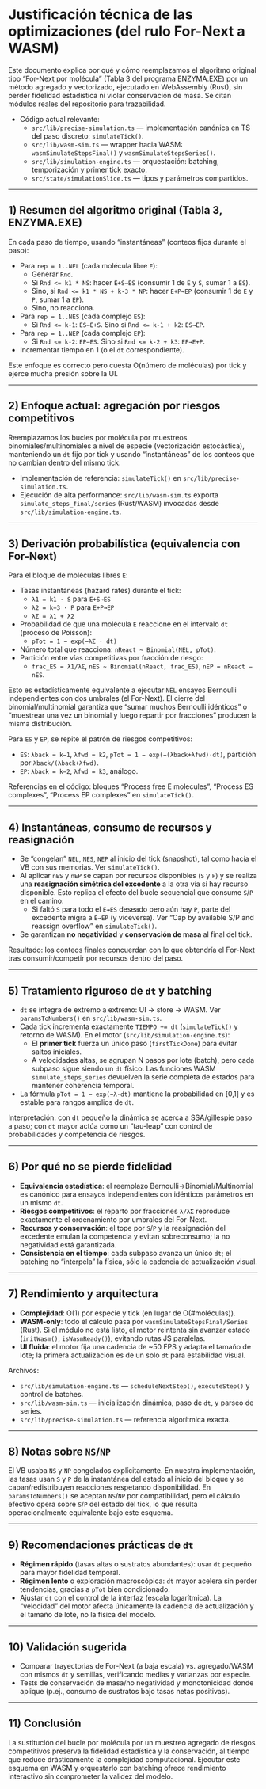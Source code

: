 # Justificación técnica de las optimizaciones (del rulo For-Next a WASM)

Este documento explica por qué y cómo reemplazamos el algoritmo original tipo “For-Next por molécula” (Tabla 3 del programa ENZYMA.EXE) por un método agregado y vectorizado, ejecutado en WebAssembly (Rust), sin perder fidelidad estadística ni violar conservación de masa. Se citan módulos reales del repositorio para trazabilidad.

- Código actual relevante:
  - `src/lib/precise-simulation.ts` — implementación canónica en TS del paso discreto: `simulateTick()`.
  - `src/lib/wasm-sim.ts` — wrapper hacia WASM: `wasmSimulateStepsFinal()` y `wasmSimulateStepsSeries()`.
  - `src/lib/simulation-engine.ts` — orquestación: batching, temporización y primer tick exacto.
  - `src/state/simulationSlice.ts` — tipos y parámetros compartidos.

---

## 1) Resumen del algoritmo original (Tabla 3, ENZYMA.EXE)

En cada paso de tiempo, usando “instantáneas” (conteos fijos durante el paso):

- Para `rep = 1..NEL` (cada molécula libre `E`):
  - Generar `Rnd`.
  - Si `Rnd <= k1 * NS`: hacer `E+S→ES` (consumir 1 de `E` y `S`, sumar 1 a `ES`).
  - Sino, si `Rnd <= k1 * NS + k-3 * NP`: hacer `E+P→EP` (consumir 1 de `E` y `P`, sumar 1 a `EP`).
  - Sino, no reacciona.
- Para `rep = 1..NES` (cada complejo `ES`):
  - Si `Rnd <= k-1`: `ES→E+S`. Sino si `Rnd <= k-1 + k2`: `ES→EP`.
- Para `rep = 1..NEP` (cada complejo `EP`):
  - Si `Rnd <= k-2`: `EP→ES`. Sino si `Rnd <= k-2 + k3`: `EP→E+P`.
- Incrementar tiempo en 1 (o el `dt` correspondiente).

Este enfoque es correcto pero cuesta O(número de moléculas) por tick y ejerce mucha presión sobre la UI.

---

## 2) Enfoque actual: agregación por riesgos competitivos

Reemplazamos los bucles por molécula por muestreos binomiales/multinomiales a nivel de especie (vectorización estocástica), manteniendo un `dt` fijo por tick y usando “instantáneas” de los conteos que no cambian dentro del mismo tick.

- Implementación de referencia: `simulateTick()` en `src/lib/precise-simulation.ts`.
- Ejecución de alta performance: `src/lib/wasm-sim.ts` exporta `simulate_steps_final/series` (Rust/WASM) invocadas desde `src/lib/simulation-engine.ts`.

---

## 3) Derivación probabilística (equivalencia con For-Next)

Para el bloque de moléculas libres `E`:

- Tasas instantáneas (hazard rates) durante el tick:
  - `λ1 = k1 · S` para `E+S→ES`
  - `λ2 = k−3 · P` para `E+P→EP`
  - `λΣ = λ1 + λ2`
- Probabilidad de que una molécula `E` reaccione en el intervalo `dt` (proceso de Poisson):
  - `pTot = 1 − exp(−λΣ · dt)`
- Número total que reacciona: `nReact ~ Binomial(NEL, pTot)`.
- Partición entre vías competitivas por fracción de riesgo:
  - `frac_ES = λ1/λΣ`, `nES ~ Binomial(nReact, frac_ES)`, `nEP = nReact − nES`.

Esto es estadísticamente equivalente a ejecutar `NEL` ensayos Bernoulli independientes con dos umbrales (el For-Next). El cierre del binomial/multinomial garantiza que “sumar muchos Bernoulli idénticos” o “muestrear una vez un binomial y luego repartir por fracciones” producen la misma distribución.

Para `ES` y `EP`, se repite el patrón de riesgos competitivos:

- `ES`: `λback = k−1`, `λfwd = k2`, `pTot = 1 − exp(−(λback+λfwd)·dt)`, partición por `λback/(λback+λfwd)`.
- `EP`: `λback = k−2`, `λfwd = k3`, análogo.

Referencias en el código: bloques “Process free E molecules”, “Process ES complexes”, “Process EP complexes” en `simulateTick()`.

---

## 4) Instantáneas, consumo de recursos y reasignación

- Se “congelan” `NEL`, `NES`, `NEP` al inicio del tick (snapshot), tal como hacía el VB con sus memorias. Ver `simulateTick()`.
- Al aplicar `nES` y `nEP` se capan por recursos disponibles (`S` y `P`) y se realiza una __reasignación simétrica del excedente__ a la otra vía si hay recurso disponible. Esto replica el efecto del bucle secuencial que consume `S`/`P` en el camino:
  - Si faltó `S` para todo el `E→ES` deseado pero aún hay `P`, parte del excedente migra a `E→EP` (y viceversa). Ver “Cap by available S/P and reassign overflow” en `simulateTick()`.
- Se garantizan __no negatividad__ y __conservación de masa__ al final del tick.

Resultado: los conteos finales concuerdan con lo que obtendría el For-Next tras consumir/competir por recursos dentro del paso.

---

## 5) Tratamiento riguroso de `dt` y batching

- `dt` se integra de extremo a extremo: UI → store → WASM. Ver `paramsToNumbers()` en `src/lib/wasm-sim.ts`.
- Cada tick incrementa exactamente `TIEMPO += dt` (`simulateTick()` y retorno de WASM). En el motor (`src/lib/simulation-engine.ts`):
  - El __primer tick__ fuerza un único paso (`firstTickDone`) para evitar saltos iniciales.
  - A velocidades altas, se agrupan N pasos por lote (batch), pero cada subpaso sigue siendo un `dt` físico. Las funciones WASM `simulate_steps_series` devuelven la serie completa de estados para mantener coherencia temporal.
- La fórmula `pTot = 1 − exp(−λ·dt)` mantiene la probabilidad en [0,1] y es estable para rangos amplios de `dt`.

Interpretación: con `dt` pequeño la dinámica se acerca a SSA/gillespie paso a paso; con `dt` mayor actúa como un “tau-leap” con control de probabilidades y competencia de riesgos.

---

## 6) Por qué no se pierde fidelidad

- __Equivalencia estadística__: el reemplazo Bernoulli→Binomial/Multinomial es canónico para ensayos independientes con idénticos parámetros en un mismo `dt`.
- __Riesgos competitivos__: el reparto por fracciones `λ/λΣ` reproduce exactamente el ordenamiento por umbrales del For-Next.
- __Recursos y conservación__: el tope por `S`/`P` y la reasignación del excedente emulan la competencia y evitan sobreconsumo; la no negatividad está garantizada.
- __Consistencia en el tiempo__: cada subpaso avanza un único `dt`; el batching no “interpela” la física, sólo la cadencia de actualización visual.

---

## 7) Rendimiento y arquitectura

- __Complejidad__: O(1) por especie y tick (en lugar de O(#moléculas)).
- __WASM-only__: todo el cálculo pasa por `wasmSimulateStepsFinal/Series` (Rust). Si el módulo no está listo, el motor reintenta sin avanzar estado (`initWasm()`, `isWasmReady()`), evitando rutas JS paralelas.
- __UI fluida__: el motor fija una cadencia de ~50 FPS y adapta el tamaño de lote; la primera actualización es de un solo `dt` para estabilidad visual.

Archivos:
- `src/lib/simulation-engine.ts` — `scheduleNextStep()`, `executeStep()` y control de batches.
- `src/lib/wasm-sim.ts` — inicialización dinámica, paso de `dt`, y parseo de series.
- `src/lib/precise-simulation.ts` — referencia algorítmica exacta.

---

## 8) Notas sobre `NS`/`NP`

El VB usaba `NS` y `NP` congelados explícitamente. En nuestra implementación, las tasas usan `S` y `P` de la instantánea del estado al inicio del bloque y se capan/redistribuyen reacciones respetando disponibilidad. En `paramsToNumbers()` se aceptan `NS`/`NP` por compatibilidad, pero el cálculo efectivo opera sobre `S`/`P` del estado del tick, lo que resulta operacionalmente equivalente bajo este esquema.

---

## 9) Recomendaciones prácticas de `dt`

- __Régimen rápido__ (tasas altas o sustratos abundantes): usar `dt` pequeño para mayor fidelidad temporal.
- __Régimen lento__ o exploración macroscópica: `dt` mayor acelera sin perder tendencias, gracias a `pTot` bien condicionado.
- Ajustar `dt` con el control de la interfaz (escala logarítmica). La “velocidad” del motor afecta únicamente la cadencia de actualización y el tamaño de lote, no la física del modelo.

---

## 10) Validación sugerida

- Comparar trayectorias de For-Next (a baja escala) vs. agregado/WASM con mismos `dt` y semillas, verificando medias y varianzas por especie.
- Tests de conservación de masa/no negatividad y monotonicidad donde aplique (p.ej., consumo de sustratos bajo tasas netas positivas).

---

## 11) Conclusión

La sustitución del bucle por molécula por un muestreo agregado de riesgos competitivos preserva la fidelidad estadística y la conservación, al tiempo que reduce drásticamente la complejidad computacional. Ejecutar este esquema en WASM y orquestarlo con batching ofrece rendimiento interactivo sin comprometer la validez del modelo.
